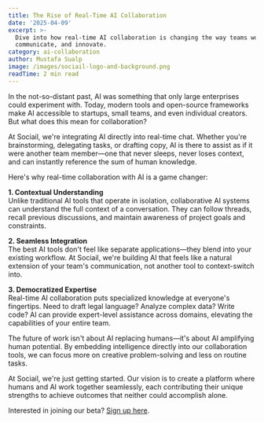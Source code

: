 ```yaml
---
title: The Rise of Real-Time AI Collaboration
date: '2025-04-09'
excerpt: >-
  Dive into how real-time AI collaboration is changing the way teams work,
  communicate, and innovate.
category: ai-collaboration
author: Mustafa Sualp
image: /images/sociail-logo-and-background.png
readTime: 2 min read
---
```


In the not-so-distant past, AI was something that only large enterprises could experiment with.
Today, modern tools and open-source frameworks make AI accessible to startups, small teams,
and even individual creators. But what does this mean for collaboration?

At Sociail, we're integrating AI directly into real-time chat. Whether you're brainstorming, delegating tasks,
or drafting copy, AI is there to assist as if it were another team member—one that never sleeps, never loses context, 
and can instantly reference the sum of human knowledge. 

Here's why real-time collaboration with AI is a game changer:

**1. Contextual Understanding**  
Unlike traditional AI tools that operate in isolation, collaborative AI systems can understand the full context of a conversation. 
They can follow threads, recall previous discussions, and maintain awareness of project goals and constraints.

**2. Seamless Integration**  
The best AI tools don't feel like separate applications—they blend into your existing workflow. 
At Sociail, we're building AI that feels like a natural extension of your team's communication, 
not another tool to context-switch into.

**3. Democratized Expertise**  
Real-time AI collaboration puts specialized knowledge at everyone's fingertips. 
Need to draft legal language? Analyze complex data? Write code? 
AI can provide expert-level assistance across domains, elevating the capabilities of your entire team.

The future of work isn't about AI replacing humans—it's about AI amplifying human potential. 
By embedding intelligence directly into our collaboration tools, we can focus more on creative problem-solving 
and less on routine tasks.

At Sociail, we're just getting started. Our vision is to create a platform where humans and AI 
work together seamlessly, each contributing their unique strengths to achieve outcomes 
that neither could accomplish alone.

Interested in joining our beta? [Sign up here](/sociail#beta).
